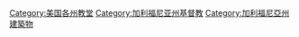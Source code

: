 [[Category:美国各州教堂|Category:美国各州教堂]]
[[Category:加利福尼亚州基督教|Category:加利福尼亚州基督教]]
[[Category:加利福尼亞州建築物|Category:加利福尼亞州建築物]]